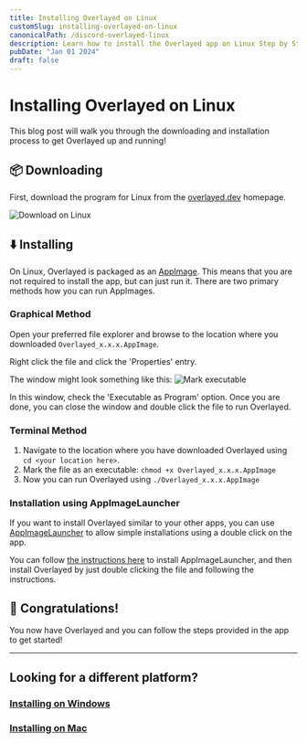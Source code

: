 ```yaml
---
title: Installing Overlayed on Linux
customSlug: installing-overlayed-on-linux
canonicalPath: /discord-overlayed-linux
description: Learn how to install the Overlayed app on Linux Step by Step
pubDate: "Jan 01 2024"
draft: false
---
```


# Installing Overlayed on Linux 

This blog post will walk you through the downloading and installation process to get Overlayed up and running!

## 📦 Downloading

First, download the program for Linux from the [overlayed.dev](https://overlayed.dev) homepage.

![Download on Linux](/img/blog/installing-overlayed-on-linux/download.png)

## ⬇️ Installing

On Linux, Overlayed is packaged as an [AppImage](https://appimage.org). This means that you are not required to install the app, but can just run it. There are two primary methods how you can run AppImages.

### Graphical Method

Open your preferred file explorer and browse to the location where you downloaded `Overlayed_x.x.x.AppImage`.

Right click the file and click the 'Properties' entry.

The window might look something like this:
![Mark executable](/img/blog/installing-overlayed-on-linux/mark-executable.png)

In this window, check the 'Executable as Program' option.
Once you are done, you can close the window and double click the file to run Overlayed.

### Terminal Method

1. Navigate to the location where you have downloaded Overlayed using `cd <your location here>`.
2. Mark the file as an executable: `chmod +x Overlayed_x.x.x.AppImage`
3. Now you can run Overlayed using `./Overlayed_x.x.x.AppImage`

### Installation using AppImageLauncher

If you want to install Overlayed similar to your other apps, you can use [AppImageLauncher](https://github.com/TheAssassin/AppImageLauncher) to allow simple installations using a double click on the app.

You can follow [the instructions here](https://github.com/TheAssassin/AppImageLauncher/wiki) to install AppImageLauncher, and then install Overlayed by just double clicking the file and following the instructions.

## 🥳 Congratulations!

You now have Overlayed and you can follow the steps provided in the app to get started!

--- 

## Looking for a different platform?
### [Installing on Windows](/blog/installing-overlayed-on-windows)
### [Installing on Mac](/blog/installing-overlayed-on-mac)
